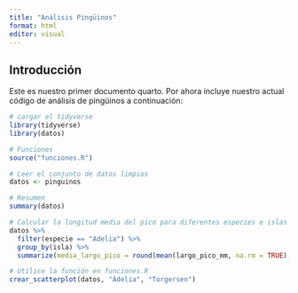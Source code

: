 ```yaml
---
title: "Análisis Pingüinos"
format: html
editor: visual
---
```


## Introducción

Este es nuestro primer documento quarto. Por ahora incluye nuestro actual código de análisis de pingüinos a continuación:

```r
# cargar el tidyverse
library(tidyverse)
library(datos)

# Funciones
source("funciones.R")

# Leer el conjunto de datos limpios
datos <- pinguinos

# Resumen
summary(datos)

# Calcular la longitud media del pico para diferentes especies e islas usando dplyr
datos %>%
  filter(especie == "Adelia") %>%
  group_by(isla) %>%
  summarize(media_largo_pico = round(mean(largo_pico_mm, na.rm = TRUE), 2))

# Utilice la función en funciones.R
crear_scatterplot(datos, "Adelia", "Torgersen")
```
